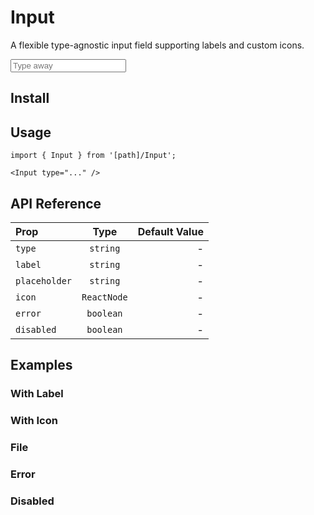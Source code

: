 
# Input

A flexible type-agnostic input field supporting labels and custom icons.

<PreviewBox>
  <Input placeholder="Type away" />
</PreviewBox>

## Install

<FileCode path="components/foundations/Input" />

## Usage

```tsx copy
import { Input } from '[path]/Input';
```

```tsx copy
<Input type="..." />
```

## API Reference

| Prop          |    Type     | Default Value |
| :------------ | :---------: | ------------: |
| `type`        |  `string`   |             - |
| `label`       |  `string`   |             - |
| `placeholder` |  `string`   |             - |
| `icon`        | `ReactNode` |             - |
| `error`       |  `boolean`  |             - |
| `disabled`    |  `boolean`  |             - |

## Examples

### With Label

<ComponentPreview path="components/foundations/Input/examples/InputWithLabel" />

### With Icon

<ComponentPreview path="components/foundations/Input/examples/InputWithIcon" />

### File

<ComponentPreview path="components/foundations/Input/examples/InputFile" />

### Error

<ComponentPreview path="components/foundations/Input/examples/InputError" />

### Disabled

<ComponentPreview path="components/foundations/Input/examples/InputDisabled" />
